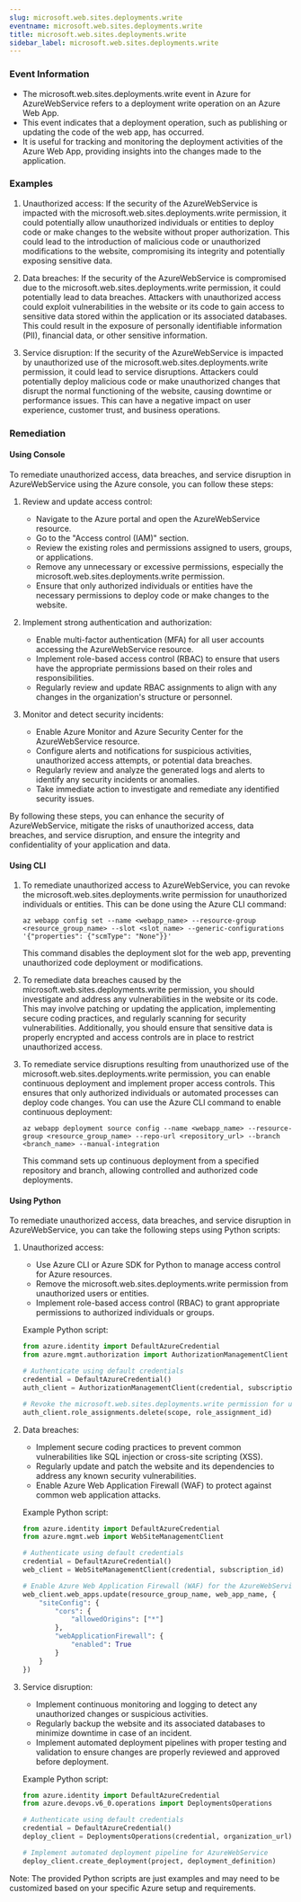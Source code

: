 ```yaml
--- 
slug: microsoft.web.sites.deployments.write
eventname: microsoft.web.sites.deployments.write
title: microsoft.web.sites.deployments.write
sidebar_label: microsoft.web.sites.deployments.write
---
```

                       
### Event Information

- The microsoft.web.sites.deployments.write event in Azure for AzureWebService refers to a deployment write operation on an Azure Web App.
- This event indicates that a deployment operation, such as publishing or updating the code of the web app, has occurred.
- It is useful for tracking and monitoring the deployment activities of the Azure Web App, providing insights into the changes made to the application.


### Examples

1. Unauthorized access: If the security of the AzureWebService is impacted with the microsoft.web.sites.deployments.write permission, it could potentially allow unauthorized individuals or entities to deploy code or make changes to the website without proper authorization. This could lead to the introduction of malicious code or unauthorized modifications to the website, compromising its integrity and potentially exposing sensitive data.

2. Data breaches: If the security of the AzureWebService is compromised due to the microsoft.web.sites.deployments.write permission, it could potentially lead to data breaches. Attackers with unauthorized access could exploit vulnerabilities in the website or its code to gain access to sensitive data stored within the application or its associated databases. This could result in the exposure of personally identifiable information (PII), financial data, or other sensitive information.

3. Service disruption: If the security of the AzureWebService is impacted by unauthorized use of the microsoft.web.sites.deployments.write permission, it could lead to service disruptions. Attackers could potentially deploy malicious code or make unauthorized changes that disrupt the normal functioning of the website, causing downtime or performance issues. This can have a negative impact on user experience, customer trust, and business operations.

### Remediation

#### Using Console

To remediate unauthorized access, data breaches, and service disruption in AzureWebService using the Azure console, you can follow these steps:

1. Review and update access control: 
   - Navigate to the Azure portal and open the AzureWebService resource.
   - Go to the "Access control (IAM)" section.
   - Review the existing roles and permissions assigned to users, groups, or applications.
   - Remove any unnecessary or excessive permissions, especially the microsoft.web.sites.deployments.write permission.
   - Ensure that only authorized individuals or entities have the necessary permissions to deploy code or make changes to the website.

2. Implement strong authentication and authorization:
   - Enable multi-factor authentication (MFA) for all user accounts accessing the AzureWebService resource.
   - Implement role-based access control (RBAC) to ensure that users have the appropriate permissions based on their roles and responsibilities.
   - Regularly review and update RBAC assignments to align with any changes in the organization's structure or personnel.

3. Monitor and detect security incidents:
   - Enable Azure Monitor and Azure Security Center for the AzureWebService resource.
   - Configure alerts and notifications for suspicious activities, unauthorized access attempts, or potential data breaches.
   - Regularly review and analyze the generated logs and alerts to identify any security incidents or anomalies.
   - Take immediate action to investigate and remediate any identified security issues.

By following these steps, you can enhance the security of AzureWebService, mitigate the risks of unauthorized access, data breaches, and service disruption, and ensure the integrity and confidentiality of your application and data.

#### Using CLI

1. To remediate unauthorized access to AzureWebService, you can revoke the microsoft.web.sites.deployments.write permission for unauthorized individuals or entities. This can be done using the Azure CLI command:

   ```
   az webapp config set --name <webapp_name> --resource-group <resource_group_name> --slot <slot_name> --generic-configurations '{"properties": {"scmType": "None"}}'
   ```

   This command disables the deployment slot for the web app, preventing unauthorized code deployment or modifications.

2. To remediate data breaches caused by the microsoft.web.sites.deployments.write permission, you should investigate and address any vulnerabilities in the website or its code. This may involve patching or updating the application, implementing secure coding practices, and regularly scanning for security vulnerabilities. Additionally, you should ensure that sensitive data is properly encrypted and access controls are in place to restrict unauthorized access.

3. To remediate service disruptions resulting from unauthorized use of the microsoft.web.sites.deployments.write permission, you can enable continuous deployment and implement proper access controls. This ensures that only authorized individuals or automated processes can deploy code changes. You can use the Azure CLI command to enable continuous deployment:

   ```
   az webapp deployment source config --name <webapp_name> --resource-group <resource_group_name> --repo-url <repository_url> --branch <branch_name> --manual-integration
   ```

   This command sets up continuous deployment from a specified repository and branch, allowing controlled and authorized code deployments.

#### Using Python

To remediate unauthorized access, data breaches, and service disruption in AzureWebService, you can take the following steps using Python scripts:

1. Unauthorized access:
   - Use Azure CLI or Azure SDK for Python to manage access control for Azure resources.
   - Remove the microsoft.web.sites.deployments.write permission from unauthorized users or entities.
   - Implement role-based access control (RBAC) to grant appropriate permissions to authorized individuals or groups.
   
   Example Python script:
   ```python
   from azure.identity import DefaultAzureCredential
   from azure.mgmt.authorization import AuthorizationManagementClient

   # Authenticate using default credentials
   credential = DefaultAzureCredential()
   auth_client = AuthorizationManagementClient(credential, subscription_id)

   # Revoke the microsoft.web.sites.deployments.write permission for unauthorized users
   auth_client.role_assignments.delete(scope, role_assignment_id)
   ```

2. Data breaches:
   - Implement secure coding practices to prevent common vulnerabilities like SQL injection or cross-site scripting (XSS).
   - Regularly update and patch the website and its dependencies to address any known security vulnerabilities.
   - Enable Azure Web Application Firewall (WAF) to protect against common web application attacks.
   
   Example Python script:
   ```python
   from azure.identity import DefaultAzureCredential
   from azure.mgmt.web import WebSiteManagementClient

   # Authenticate using default credentials
   credential = DefaultAzureCredential()
   web_client = WebSiteManagementClient(credential, subscription_id)

   # Enable Azure Web Application Firewall (WAF) for the AzureWebService
   web_client.web_apps.update(resource_group_name, web_app_name, {
       "siteConfig": {
           "cors": {
               "allowedOrigins": ["*"]
           },
           "webApplicationFirewall": {
               "enabled": True
           }
       }
   })
   ```

3. Service disruption:
   - Implement continuous monitoring and logging to detect any unauthorized changes or suspicious activities.
   - Regularly backup the website and its associated databases to minimize downtime in case of an incident.
   - Implement automated deployment pipelines with proper testing and validation to ensure changes are properly reviewed and approved before deployment.
   
   Example Python script:
   ```python
   from azure.identity import DefaultAzureCredential
   from azure.devops.v6_0.operations import DeploymentsOperations

   # Authenticate using default credentials
   credential = DefaultAzureCredential()
   deploy_client = DeploymentsOperations(credential, organization_url)

   # Implement automated deployment pipeline for AzureWebService
   deploy_client.create_deployment(project, deployment_definition)
   ```
   
Note: The provided Python scripts are just examples and may need to be customized based on your specific Azure setup and requirements.


 